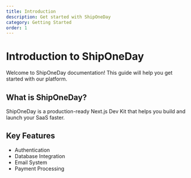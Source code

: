 ```yaml
---
title: Introduction
description: Get started with ShipOneDay
category: Getting Started
order: 1
---
```


# Introduction to ShipOneDay

Welcome to ShipOneDay documentation! This guide will help you get started with our platform.

## What is ShipOneDay?

ShipOneDay is a production-ready Next.js Dev Kit that helps you build and launch your SaaS faster.

## Key Features

- Authentication
- Database Integration
- Email System
- Payment Processing
